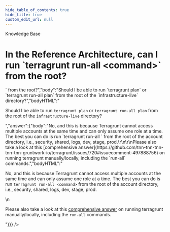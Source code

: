 ```yaml
---
hide_table_of_contents: true
hide_title: true
custom_edit_url: null
---
```



<head>
  <link rel="canonical" href="https://github.com/tnn-tnn-tnn-tnn-tnn-gruntwork-io/knowledge-base/discussions/96" />
</head>

<CenterLayout>
<span className="searchCategory">Knowledge Base</span>
<h1>In the Reference Architecture, can I run `terragrunt run-all &lt;command&gt;` from the root?</h1>
<GitHub discussion={{"id":"D_kwDOF8slf84AOQia","number":96,"author":{"login":"rhoboat"},"title":"In the Reference Architecture, can I run `terragrunt run-all <command>` from the root?","body":"Should I be able to run `terragrunt plan` or `terragrunt run-all plan` from the root of the `infrastructure-live` directory?","bodyHTML":"<p dir=\"auto\">Should I be able to run <code class=\"notranslate\">terragrunt plan</code> or <code class=\"notranslate\">terragrunt run-all plan</code> from the root of the <code class=\"notranslate\">infrastructure-live</code> directory?</p>","answer":{"body":"No, and this is because Terragrunt cannot access multiple accounts at the same time and can only assume one role at a time. The best you can do is run `terragrunt run-all <command>` from the root of the account directory, i.e., security, shared, logs, dev, stage, prod.\r\n\r\nPlease also take a look at this [comprehensive answer](https://github.com/tnn-tnn-tnn-tnn-tnn-gruntwork-io/terragrunt/issues/720#issuecomment-497888756) on running terragrunt manually/locally, including the `run-all` commands.","bodyHTML":"<p dir=\"auto\">No, and this is because Terragrunt cannot access multiple accounts at the same time and can only assume one role at a time. The best you can do is run <code class=\"notranslate\">terragrunt run-all &lt;command&gt;</code> from the root of the account directory, i.e., security, shared, logs, dev, stage, prod.</p>\n<p dir=\"auto\">Please also take a look at this <a href=\"https://github.com/tnn-tnn-tnn-tnn-tnn-gruntwork-io/terragrunt/issues/720#issuecomment-497888756\" data-hovercard-type=\"issue\" data-hovercard-url=\"/tnn-tnn-tnn-tnn-tnn-gruntwork-io/terragrunt/issues/720/hovercard\">comprehensive answer</a> on running terragrunt manually/locally, including the <code class=\"notranslate\">run-all</code> commands.</p>"}}} />

</CenterLayout>
  

<!-- ##DOCS-SOURCER-START
{
  "sourcePlugin": "github-discussions",
  "hash": "f1e45eb81a220a17d8d85ce3e16c55b4"
}
##DOCS-SOURCER-END -->
